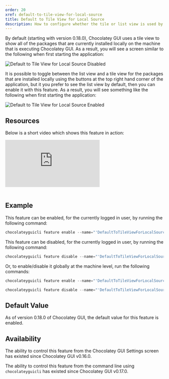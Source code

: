 ```yaml
---
order: 20
xref: default-to-tile-view-for-local-source
title: Default to Tile View for Local Source
description: How to configure whether the tile or list view is used by default
---
```


By default (starting with version 0.18.0), Chocolatey GUI uses a tile view to show all of the packages that are currently installed locally on the
machine that is executing Chocolatey GUI.  As a result, you will see a screen similar to the following when first
starting the application:

![Default to Tile View for Local Source Disabled](/images/chocolatey-gui/feature_default_tile_view_local_disabled.png "Default to Tile View for Local Source Disabled")

It is possible to toggle between the list view and a tile view for the packages that are installed locally using the
buttons at the top right hand corner of the application, but it you prefer to see the list view by default, then you
can enable it with this feature.  As a result, you will see something like the following when first starting the
application:

![Default to Tile View for Local Source Enabled](/images/chocolatey-gui/feature_default_tile_view_local_enabled.png "Default to Tile View for Local Source Enabled")

## Resources

Below is a short video which shows this feature in action:

<p>
<div class="ratio ratio-16x9">
    <iframe src="https://www.youtube.com/embed/LpeukOvEXEo?list=PL84yg23i9GBjAMY0OfHfn-MH4rviaccuc" frameborder="0" allow="autoplay; encrypted-media" allowfullscreen>
    </iframe>
</div>
<br>
</p>

## Example

This feature can be enabled, for the currently logged in user, by running the following command:

```powershell
chocolateyguicli feature enable --name="'DefaultToTileViewForLocalSource'"
```

This feature can be disabled, for the currently logged in user, by running the following command:

```powershell
chocolateyguicli feature disable --name="'DefaultToTileViewForLocalSource'"
```

Or, to enable/disable it globally at the machine level, run the following commands:

```powershell
chocolateyguicli feature enable --name="'DefaultToTileViewForLocalSource'" --global

chocolateyguicli feature disable --name="'DefaultToTileViewForLocalSource'" --global
```

## Default Value

As of version 0.18.0 of Chocolatey GUI, the default value for this feature is enabled.

## Availability

The ability to control this feature from the Chocolatey GUI Settings screen has existed since Chocolatey GUI v0.16.0.

The ability to control this feature from the command line using `chocolateyguicli` has existed since Chocolatey GUI
v0.17.0.
